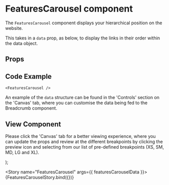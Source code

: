 
<Meta
  title="Typescript Component/FeaturesCarousel"
  component={FeaturesCarousel}
/>

# FeaturesCarousel component
The `FeaturesCarousel` component displays your hierarchical position on the website.

This takes in a `data` prop, as below, to display the links in their order within the data object.

## Props
<Props of={FeaturesCarousel} />

## Code Example
`<FeaturesCarousel />`

An example of the `data` structure can be found in the 'Controls' section on the 'Canvas' tab, where you can customise the data being fed to the Breadcrumb component.

## View Component
Please click the 'Canvas' tab for a better viewing experience, where you can update the props and review at the different breakpoints by clicking the preview icon and selecting from our list of pre-defined breakpoints (XS, SM, MD, LG and XL).

  <FeaturesCarousel heading={featuresCarouselData.heading} carouselItems={featuresCarouselData.carouselItems} />
);

<Story name="FeaturesCarousel" args={{ featuresCarouselData }}>
  {FeaturesCarouselStory.bind({})}
</Story>